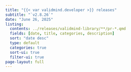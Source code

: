 ```yaml
---
title: "{{< var validmind.developer >}} releases"
subtitle: "`v2.8.26`"
date: "June 26, 2025"
listing:
  contents: ../releases/validmind-library/**/pr-*.qmd
  fields: [date, title, categories, description]
  sort: "date desc"
  type: default
  categories: true
  sort-ui: true
  filter-ui: true
page-layout: full
--- 
```


<!-- site/releases/validmind-library -->